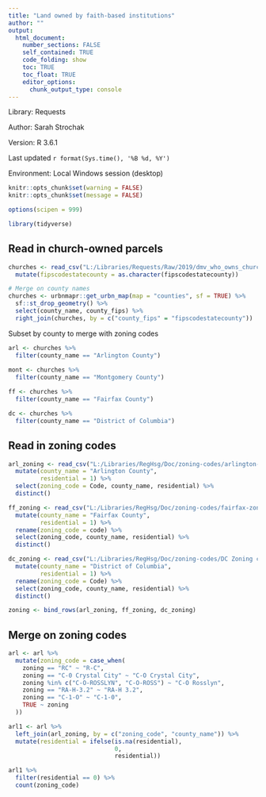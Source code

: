 ```yaml
---
title: "Land owned by faith-based institutions"
author: ""
output:
  html_document:
    number_sections: FALSE
    self_contained: TRUE
    code_folding: show
    toc: TRUE
    toc_float: TRUE
    editor_options:
      chunk_output_type: console
---
```


<link rel="stylesheet" href="//fonts.googleapis.com/css?family=Lato" />

Library: Requests

Author: Sarah Strochak

Version: R 3.6.1

Last updated `r format(Sys.time(), '%B %d, %Y')`

Environment: Local Windows session (desktop)

```r
knitr::opts_chunk$set(warning = FALSE)
knitr::opts_chunk$set(message = FALSE)
```

```r
options(scipen = 999)

library(tidyverse)
```

## Read in church-owned parcels

```r

churches <- read_csv("L:/Libraries/Requests/Raw/2019/dmv_who_owns_church.csv") %>% 
  mutate(fipscodestatecounty = as.character(fipscodestatecounty))

# Merge on county names
churches <- urbnmapr::get_urbn_map(map = "counties", sf = TRUE) %>% 
  sf::st_drop_geometry() %>% 
  select(county_name, county_fips) %>% 
  right_join(churches, by = c("county_fips" = "fipscodestatecounty"))

```

Subset by county to merge with zoning codes

```r

arl <- churches %>% 
  filter(county_name == "Arlington County")
  
mont <- churches %>% 
  filter(county_name == "Montgomery County")

ff <- churches %>% 
  filter(county_name == "Fairfax County")

dc <- churches %>% 
  filter(county_name == "District of Columbia")

```

## Read in zoning codes


```r

arl_zoning <- read_csv("L:/Libraries/RegHsg/Doc/zoning-codes/arlington-zoning-code.csv") %>% 
  mutate(county_name = "Arlington County",
         residential = 1) %>% 
  select(zoning_code = Code, county_name, residential) %>% 
  distinct()

ff_zoning <- read_csv("L:/Libraries/RegHsg/Doc/zoning-codes/fairfax-zoning-code.csv") %>% 
  mutate(county_name = "Fairfax County",
         residential = 1) %>% 
  rename(zoning_code = code) %>% 
  select(zoning_code, county_name, residential) %>% 
  distinct()

dc_zoning <- read_csv("L:/Libraries/RegHsg/Doc/zoning-codes/DC Zoning code.csv") %>% 
  mutate(county_name = "District of Columbia",
         residential = 1) %>% 
  rename(zoning_code = Code) %>% 
  select(zoning_code, county_name, residential) %>% 
  distinct()

zoning <- bind_rows(arl_zoning, ff_zoning, dc_zoning)

```

## Merge on zoning codes

```r

arl <- arl %>% 
  mutate(zoning_code = case_when(
    zoning == "RC" ~ "R-C",
    zoning == "C-0 Crystal City" ~ "C-O Crystal City",
    zoning %in% c("C-O-ROSSLYN", "C-O-ROSS") ~ "C-O Rosslyn",
    zoning == "RA-H-3.2" ~ "RA-H 3.2",
    zoning == "C-1-O" ~ "C-1-0",
    TRUE ~ zoning
  ))

arl1 <- arl %>% 
  left_join(arl_zoning, by = c("zoning_code", "county_name")) %>% 
  mutate(residential = ifelse(is.na(residential),
                              0,
                              residential))

arl1 %>% 
  filter(residential == 0) %>% 
  count(zoning_code)
  
  
```
